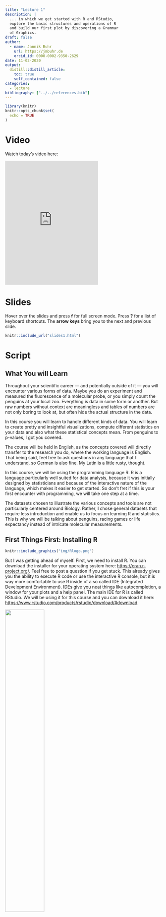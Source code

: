 ```yaml
---
title: "Lecture 1"
description: |
  ... in which we get started with R and RStudio,
  explore the basic structures and operations of R
  and build our first plot by discovering a Grammar
  of Graphics.
draft: false
author:
  - name: Jannik Buhr 
    url: https://jmbuhr.de
    orcid_id: 0000-0002-9350-2629
date: 11-02-2020
output:
  distill::distill_article:
    toc: true
    self_contained: false
categories:
  - lecture
bibliography: ["../../references.bib"]
---
```


```r
library(knitr)
knitr::opts_chunk$set(
  echo = TRUE
)
```

# Video

Watch today's video here:

<iframe height="400" src="https://www.youtube.com/embed/teusAoZ0IxI" frameborder="0" allow="accelerometer; autoplay; clipboard-write; encrypted-media; gyroscope; picture-in-picture" allowfullscreen></iframe>

# Slides

Hover over the slides and press **f** for full screen mode. Press **?** for a list of keyboard shortcuts. The **arrow keys** bring you to the next and previous slide.

```r
knitr::include_url("slides1.html")
```

# Script

## What You will Learn

Throughout your scientific career --- and potentially outside of it --- you will encounter various forms of data. Maybe you do an experiment and measured the fluorescence of a molecular probe, or you simply count the penguins at your local zoo. Everything is data in some form or another. But raw numbers without context are meaningless and tables of numbers are not only boring to look at, but often hide the actual structure in the data.

In this course you will learn to handle different kinds of data. You will learn to create pretty and insightful visualizations, compute different statistics on your data and also what these statistical concepts mean. From penguins to p-values, I got you covered.

The course will be held in English, as the concepts covered will directly transfer to the research you do, where the working language is English. That being said, feel free to ask questions in any language that I understand, so German is also fine. My Latin is a little rusty, thought.

In this course, we will be using the programming language R. R is a language particularly well suited for data analysis, because it was initially designed by statisticians and because of the interactive nature of the language, which makes it easier to get started. So don't fret if this is your first encounter with programming, we will take one step at a time.

The datasets chosen to illustrate the various concepts and tools are not particularly centered around Biology. Rather, I chose general datasets that require less introduction and enable us to focus on learning R and statistics. This is why we will be talking about penguins, racing games or life expectancy instead of intricate molecular measurements.

## First Things First: Installing R

<aside>

<a href="https://cran.r-project.org/">

```r
knitr::include_graphics("img/Rlogo.png")
```

</a>

</aside>

But I was getting ahead of myself. First, we need to install R. You can download the installer for your operating system here: <https://cran.r-project.org/>. Feel free to post a question if you get stuck. This already gives you the ability to execute R code or use the interactive R console, but it is way more comfortable to use R inside of a so called IDE (Integrated Development Environment). IDEs give you neat things like autocompletion, a window for your plots and a help panel. The main IDE for R is called RStudio. We will be using it for this course and you can download it here: <https://www.rstudio.com/products/rstudio/download/#download>

<aside>

<a href="https://rstudio.com/">

![](https://rstudio.com/wp-content/uploads/2018/10/RStudio-Logo-Flat.png){width="50%"}

</a>

</aside>

## Executing R Code

You can now execute commands in the R console in the bottom left. For example we can calculate a mathematical expression:

```r
1 + 1
```

Or generate the numbers from one to 10:

```r
1:10
```

But I rarely type directly into the console. Because we want our results to be reproducible, we write our code in a **script** first, so that the next person [^1] can see what we did and replicate our analysis. You will see that reproducibility is quite near and dear to me, so it will pop up once or twice. And as scientists, I am sure you understand the importance.

[^1]: This will most likely be future You. And you will thank yourself later

To create a new script, click the little button in the top left corner. In a script you can type regular R code, but it won't get executed straight away. To send a line of code to the console to be executed, hit **Ctrl+Enter**. Go ahead, try it with:

```r
paste("Hello", "World!")
```

The `paste` function combines text, just like `+` combines numbers. Your code can have comments to tell your future self why you wrote a piece of code the way you did. Any line starting with the number symbol `#` will be ignored by R.

```r
# This line will be ignored
43 - 1 # as will be the part after this #, but not before it
```

## Building Blocks of R

Now it is time to introduce you to the fundamental datatypes of R. We are going to cover the so called *atomic datatypes* first and introduce others as they appear.

### Atomic Datatypes

First we have numbers (which internally are called `numeric` or `double`)

```r
12
12.5
```

Then, there are whole numbers (`integer`)

```r
1L # denoted by L
```

as well as the rarely used complex numbers (`complex`)

```r
1 + 3i # denoted by the small i for the imaginary part
```

Text data however will be used more often (`character`, `string`). Everything enclosed in quotation marks will be treated as text. Double or single quotation marks are both fine.

```r
"It was night again."
'This is also text'
```

Logical values can only contain yes or no, or rather `TRUE` and `FALSE` in programming terms (`boolean`, `logical`).

```r
TRUE
FALSE
```

There are some special types that mix with any other type. Like `NULL` for no value and `NA` for Not Assigned.

```r
NULL
NA
```

`NA` is contagious. Any computation involving `NA` will return `NA` (because R has no way of knowing the answer):

```r
NA + 1
max(NA, 12, 1)
```

But some functions can remove `NA`s before giving us an answer:

```r
max(NA, 12, 1, na.rm = TRUE)
```

You can ask for the datatype of an object with the function `typeof`:

```r
typeof("hello")
```

There is also a concept called factors (`factor`) for categorical data, but we will talk about that later, when we get deeper into vectors.

### Variables

Often, you will want to store the result of a computation for reuse, or to give it a sensible name and make your code more readable. This is what **variables** are for. We can assign a value to a variable using the assignment operator `<-` (In RStudio, there is a shortcut for it: **Alt+Minus**):

```r
my_number <- 42
```

Executing the above code will not give you any output, but when you use the name of the variable, you can see its content.

```r
my_number
```

And you can do operations with those variables:

```r
x <- 41
y <- 1
x + y
```

> **NOTE** Be careful about the order of execution! R enables you to work interactively and to execute the code you write in your script in any order with Ctrl+Enter, but when you execute (="source") the whole script, it will be executed from top to bottom.

Furthermore, code is not executed again automatically, if you change some dependency of the expression later on. So the second assignment to x doesn't change y.

```r
x <- 1
y <- x + 1
x <- 1000
y
```

Variable names can contain letters (capitalization matters), numbers (but not as the first character) and underscores `_`. [^2]

[^2]: They can also contain dots (`.`), but it is considered bad practice because it can lead to some confusing edge cases.

```r
# snake_case
main_character_name <- "Kvothe"

# or camelCase
bookTitle <- "The Name of the Wind"

# you can have numbers in the name
x1 <- 12
```

![A depiction of various naming styles [@ArtworkAllisonHorst].](img/coding_cases.png){.external}

### Functions

> In R, everything that exists is an object, everything that does something is a function.

Functions are the main workhorse of our data analysis. For example, there are mathematical functions, like `sin`, `cos` etc.

```r
sin(x = 0)
```

Functions take arguments (sometimes called parameters) and sometimes they also return things. The `sin` function takes just one argument `x` and returns its sine. What we do with the returned value is up to us. We can use it directly in another computation or store it in a variable. If we don't do anything with the return value, R simply prints it to the console.

Note, that the `=` inside the function parenthesis gives `x = 0` to the function and is separate from any `x` defined outside of the function. For example:

```r
x <- 10
cos(x = 0)
# x outside of the function is still 10
x
```

To learn more about a function in R, execute `?` with the function name or press **F1** with your mouse over the function. This is actually one of the most important things to learn today, because the help pages can be... well... incredibly helpful.

```r
?sin
```

We can pass arguments by name or by order of appearance. The following two expressions are equivalent.

```r
sin(x = 12)
sin(12)
```

### Vectors

A vector is an ordered collection of things which have the same datatype, where a datatype is something like numbers (`numeric`), text (`character` also called `string`) or whole numbers (`integer`).

The basic datatypes in R are all vectors, which means they can contain more than one entry. You can create a vector by combining things of the same data type with the function `c` for **combine**.

```r
x <- c(1, 2, 3, 4, 5, 6)
x
```

Any atomic datatype mentioned above can be in a vector, but atomic vectors can only store data of the same type. For example, you can have a character vector

```r
c("This", "is", "a", "character", "vector")
```

or a vector of logical values

```r
c(TRUE, FALSE, TRUE, TRUE)
```

But not a vector with, say text and numbers. If we try to combine data of a different type, R will force all the data into the more permissive type. Because all Numbers can easily be converted into text, but not all text can be converted to numbers, this makes everything text in this example:

```r
c("Some text", 42, 12)
```

Note the quotation marks around the numbers, marking them as text. If we were to try and use them as numbers, we would get and error message:

```r
"12" + 1
```

There are other cases where we will encounter error messages. Programming languages are not unlike human languages. The computer will not always understand, what you want it to do, unless you use exactly the right grammar and vocabulary. An `error messages` is R's way of telling us, that it didn't understand, or that we asked it to do something impossible. Even experienced programmers are very fond of this advice:

```r
knitr::include_graphics("img/errors.jpg")
```

To solve above error message, we need to explicitly tell R to convert the text to a number:

```r
as.numeric("12") + 1
```

#### Subsetting

We can look at, or change, subsets of vectors using square brackets `[]` like so:

```r
my_elements <- c("first", "second", "third")
my_elements[2]
```

```r
my_elements[3] <- "new element"
my_elements
```

If we assign names to the elements, we can also reference them by name.

```r
names(my_elements) <- c("e1", "e2", "e3")
my_elements
```

```r
my_elements["e3"]
```

Pass a *vector* of indices (or names) to the square brackets to get (or set) multiple elements:

```r
my_elements[c(1, 3)]
```

Using a logical vector yields all elements where the vector is `TRUE`:

```r
my_elements[c(TRUE, TRUE, FALSE)]
```

### Vectorization

The basic mathematical operations in R and a lot of functions are vectorized. This means, they operate on every element of the vector. Here, every element is multiplied by 2 and the result is printed to the console.

```r
x * 2
```

The original vector `x` was not changed in doing so.

```r
x
```

But we could have, by assigning the result back to `x`, thus overwriting its previous content. The right hand side (RHS) is executed first:

```r
x <- x * 2
```

Now `x` changed:

```r
x
```

A handy way of creating vectors of numbers is with the `:` operator to specify a range of values:

```r
1:5
```

Or using the `seq` function with some additional (optional) parameters:

```r
seq(from = 1, to = 10)
```

> **Now you:** Look at the documentation/help page for `seq` and find out how to create a vector of all even numbers from 2 to 100.

## Functions and Packages -- Making our lives easier

You just learned about the functions `sin`, `seq` and `max`. But wait, there is more! Not only in the sense that there are more functions in R (what kind of language would that be with only two verbs?!), but also in a more powerful way:

> We can define our own functions!

The syntax ($\leftarrow$ grammar for programming languages) is as follows.

```r
name_for_the_function <- function(parameter1, parameter2, ...) { # etc.
  # body of the function
  # things happen
  result <- parameter1 + parameter2
  # Something the function should return to the caller
  return(result)
}
```

The function ends when it reaches the `return` keyword. It also ends when it reaches the end of the function body and implicitly returns the last expression. So we could have written it a bit shorter and in fact you will often see people omitting the explicit return at the end:

```r
add <- function(x, y) {
  x + y
}
```

And we can call our freshly defined function:

```r
add(23, 19)
```

Got an error like `Error in add(23, 19) : could not find function "add"`? Check that you did in fact execute the code that defines the function (i.e. put your cursor on the line with the `function` keyword and hit Ctrl+Enter.).

> **Now you:** Define a function that takes one argument, a vector of numbers, devides each element by the length of the vector (hint: `length` is the function to get the length) and returns the resulting scaled vector.

You are not the only one using R. There is a welcoming and helpful community out there. Some people also write a bunch of functions and put them together in a so called `package`. And some people even went a step further. The `tidyverse` is a **collection of packages** that play very well together and also iron out some of the quirkier ways in which R works [@wickhamWelcomeTidyverse2019b]. They provide a consistent interface to enable us to do more while having to learn less special cases. The R function `install.packages("<package_name_here>")` installs packages from CRAN a curated set of R packages.

### The Tidyverse

Go ahead and install the tidyverse packages with

```r
install.packages("tidyverse")
```

This is one exception to our effort of having everything in our script and not just in the console. We don't want R trying to install the package every time we run the script, as this needs to happen only once. So you can either turn it into a comment, delete it from the script, or only type it in the console. You can also use RStudio's built-in panel for package installation.

<aside>

<a href="https://tidyverse.org/">

![](img/tidyverse.png){.external}

</a>

</aside>

To make the functions from a package available to your R session, run the `library` function with the name of the package.

```r
library(tidyverse)
```

The convention is, to keep all `library`-calls at the top of your script, so that you ,and others, can see straight away, which packages are needed. Don't worry about the messages that pop up. This is just the tidyverse telling us that two of it's functions (`lag` and `filter`) have functions with the same names in another package (or in this case base-R) and because we loaded the tidyverse second, R will now use the tidyverse functions. This is what "masking" means.

## Literate Programming: Rmarkdown

<aside>

<a href="https://rmarkdown.rstudio.com/index.html">

![](img/rmarkdown.png){.external width="200"}

</a>

</aside>

![[@ArtworkAllisonHorst]](img/rmarkdown_wizards.png){.external}

There is another package I would like you to install. It is called `Rmarkdown`.

```r
install.packages("rmarkdown")
```

**Rmarkdown** enables us, to combine text with `code` and then produce a range of output formats like pdf, html, word documents, presentations etc. In fact, this whole website, including the slides, was created with Rmarkdown. Sounds exciting? Let's dive into it!

Open up a new Rmarkdown document with the file extension `.Rmd` from the *New File* menu in the top left corner of RStudio: **File → New File → R Markdown** and choose **html** as the output format. I particularly like html, because you don't have to worry about page breaks and it easily works on screens of different sizes, like your phone.

An Rmarkdown document consists of three things:

1.  **Metadata**:\
    Information about your document such as the author or the date in a format called `YAML`. This YAML header starts and ends with three minus signs `---`.
2.  **Text**:\
    Regular text is interpreted as markdown, meaning it supports things like creating headings by prefixing a line with `#`, or text that will be bold in the output by surrounding it with `**`.
3.  **Code chunks**:\
    Starting with \`\`\`{r} and ending with \`\`\` (backticks). They will be interpreted as R code. This is where you write the code like you did in the `.R` script file. You can insert new chunks with the button on the top right of the editor window or use the shortcut **Ctrl+Alt+i**.

Use these to document your thoughts alongside your code when you are doing data analysis. Future you (and reviewer number 2) will be happy! To run code inside of chunks, use,the little play button on the chunk, the tried and true **Ctrl+Enter** to run one line, or **Ctrl+Shift+Enter** to run the whole chunk. Your chunks can be as large or small as you want, but try to maintain some sensible structure.

## Our First Dataset: The Palmer Penguins

![[@ArtworkAllisonHorst]](img/lter_penguins.png){.external width="100%"}

So let's explore our first dataset together in a fresh Rmarkdown document. The `setup` chunk is special. It gets executed automatically before any other chunk in the document is run. This makes it a good place to load packages. The dataset we are working with today actually comes in its own package, so we need to install this as well (Yes, there is a lot of installing today, but you will have to do this only once):

```r
install.packages("palmerpenguins")
```

And then we populate our `setup` chunk with

```r
library(tidyverse)
library(palmerpenguins)
```

This gives us the `penguins` dataset [@R-palmerpenguins]:

```r
penguins
```

```r
head(penguins) %>% knitr::kable()
```

Let's talk about the shape of the `penguins` object. The `str` function reveals the **structure** of an object to us.

```r
str(penguins)
```

### Lists and dataframes

Previously, we only had atomic vectors, where all elements are of the same type, like a vector of numbers, and the individual elements could not contain other things themselves (hence the name *atomic*): `c(1, 2, 3)`. The next more general thing is a `list`, which we can create with the function `list(...)`. Lists can contain arbitrary elements, even other lists:

```r
my_list <- list(1, "hello", c(1, 2, 3), list(42, "text"))
my_list
```

The print output suggests something else: For vectors, we could subset them using `[]`, but here we will need **double square brackets** `[[]]`.

```r
my_list[[3]]
```

Using single brackets would just give us a subset of the list, not the actual element of the list (yes, this can be confusing):

```r
my_list[3]
```

The `penguins` variable contains what is called a `data.frame`. The reason I talked about lists just now is that dataframes are built on top of lists, where the elements are the columns. Because dataframes form this rectangular data format like a spreadsheet you know from excel, the constraint is that the elements of the list need to have the same length. We can demonstrate this by creating our own dataframe from a list.

```r
new_list <- list(x = 1:3, y = c(10, 42, 3), third = c("hello", "from", "R"))
new_list
```

Notice that I did another thing: I gave names to the elements of the list. This is nice because of two reasons. Firstly, as the print output already suggests, we can now use the dollar syntax `$` to refer to the individual elements by name instead of by position and RStudio's autocomplete helps us out.

```r
new_list$x
```

Secondly, the names will become column names when we turn it into a dataframe:

```r
my_first_df <- as.data.frame(new_list)
my_first_df
```

There is one last difference for the `penguins`. They are also a `tibble`, which is again built on top of dataframes and makes the object look nicer when we print it to the console. Compare the following when executing them in the console:

```r
penguins
as.data.frame(penguins)
```

The dataset contains data for 344 penguins. of 3 different species, collected from 3 islands in the Palmer Archipelago, Antarctica[^3].

[^3]: <https://allisonhorst.github.io/palmerpenguins/>

## Translating Data into Visualizations

You probably took this course because you want to build some cool visualizations for you data. In order to do that, let us talk about how we can describe visualizations. Just like language has grammar, some smart people came up with a **grammar of graphics** [@wilkinsonGrammarGraphics2005], which was then slightly modified and turned into an R package so that we can not only talk about but also create visualizations using this grammar [@wickhamLayeredGrammarGraphics2010].

<aside>

<a href="https://ggplot2.tidyverse.org/">

```r
include_graphics("img/ggplot2.png")
```

</a>

</aside>

The package is called `ggplot2` and we already have it loaded because it is included in the tidyverse. Before looking at the code, we can describe what we need in order to create this graphic.

<!-- slides -->

```r
ggplot(penguins, aes(flipper_length_mm, bill_length_mm,
                     color = species,
                     shape = sex)) +
  geom_point(size = 2.5) +
  labs(x = "Flipper length [mm]",
       y = "Bill length [mm]",
       title = "Penguins!",
       subtitle = "The 3 penguin species can differentiated by their flipper and bill lengths") +
  theme_minimal() +
  scale_color_brewer(type = "qual")
```

We can build this plot up step by step. The data is the foundation of our plot, but this just gives us an empty plotting canvas. I am assigning the individual steps we are going through to a variable, so that we can sequentially add elements, but you can do this in one step as shown above.

```r
plt <- ggplot(penguins)
plt
```

Then, we add and `aesthetic mapping` to the plot. It creates a relation from the features of our dataset (like the flipper length of each penguin) to a visual property, like position of the x-axis, color or shape.

```r
plt <- ggplot(penguins,
              aes(x = flipper_length_mm,
                  y = bill_length_mm,
                  color = species,
                  shape = sex))
plt
```

Still, the plot is empty, it only has a coordinate system with a certain scale. This is because we have no geometric objects to represent our aesthetics. Elements of the plot are added using the `+` operator and all geometric elements that ggplot knows start with `geom_`. Let's add some points:

```r
plt <- plt +
  geom_point()
plt
```

Look at the help page for `geom_point` to find out what aesthetics it understands. The exact way that features are mapped to aesthetics is regulated by **scales** starting with `scale_` and the name of an aesthetic:

```r
plt <- plt +
  scale_color_brewer(type = "qual")
plt
```

We can add or change labels (like the x-axis-label) by adding the `labs` function.

```r
plt <- plt +
    labs(x = "Flipper length [mm]",
         y = "Bill length [mm]",
         title = "Penguins!",
         subtitle = "The 3 penguin species can differentiated by their flipper and bill lengths")
```

The overall look of the plot is regulated by themes like the premade `theme_` functions or more finely regulated with the `theme()` function, which uses `element` functions to create the look of individual elements. Autocomplete helps us out a lot here (**Ctrl+Space**).

```r
plt <- plt + 
  theme_minimal() +
  theme(legend.text = element_text(face = "bold"))
plt
```

## The Community: There to catch You.

> Coding can be incredibly rewarding, but also incredibly frustrating.

Luckily, the R community is with you!

![[@ArtworkAllisonHorst]](img/code_hero.jpg){.external width="50%"}

In the video I give a brief overview of the resources linked below. Come back here anytime as a reference.

# Exercises

This course is not graded, but I need some way of confirming that you did indeed take part in this course. In order to get the confirmation, you will send your solutions for a minimum of 5 out of the 8 exercises to me before the Friday following the lecture upload on Monday. For each week I would like you to create a fresh Rmarkdown document with your solutions as code as well as any questions that arose during the lecture. This will help me a lot in improving this course.

When you are done solving the exercises, hit the `knit` button (at the top of the editor panel) and send me the resulting html document via discord or email (confirm that it looks the way you expected beforehand).

Here are today's tasks:

-   Write a section of text about your previous experience with data analysis and/or programming (optional, but I can use this information to customize the course).

-   Write the code that loads in the tidyverse and the palmer penguins data set.

-   Produce a scatterplot (meaning a plot with points) of the bill length vs. the bill depth, colorcoded by species.

    -   Imaginary bonus points if you manage to use the same colors as in the image above (hint: look at the help page for `scale_color_manual()` to find out how). Even more bonus points if you also look into the `theme()` function and it's arguments, or the `theme_<...>()` functions to make the plot prettier.

-   Create a vector of all odd numbers from 1 to 99 and store it in a variable.

    -   Create a second variable that contains the squares of the first.

    -   Store both variables in a named list and then turn this list into a `tibble` (the enhanced version of a `data.frame`

    -   Discover a shortcut for the three steps above using the function `tibble`. Specifically, have a look at the third bullet point in the description of `?tibble::tibble` (The two colons `::` specify the package a function is coming from. You only need `tibble(...)` in the code because the `tibble` package is loaded automatically with the tidyverse. Here, I specify it directly to send you to the correct help page).

    -   Create a scatterplot of the two variables stored in the tibble using `ggplot`.

    -   What `geom_` function do you need to add to the plot to add a line that connects your points?

-   Check the metadata (YAML) of your Rmarkdown document and make sure it contains your name as the `author:` .

    -   [Here](https://bookdown.org/yihui/rmarkdown/html-document.html) are a couple more YAML options you can try if you feel adventurous.

# Solutions

The **Office Hour** for the solutions and questions is on Friday, Nov 6, 2020 at 10:00. Find the link in the discord.

# Resources

These (and more) resources can also be found on the dedicated [resources](../../resources.html) page.

## Tidyverse

-   [R for Data Science](https://r4ds.had.co.nz/) [@wickhamDataScienceImport2017]
-   [R4DS online Community](https://www.rfordatasci.com/)
-   [RStudio Cheat Sheets!](https://www.rstudio.com/resources/cheatsheets/)
-   [The Modern Dive](https://moderndive.com/) [@kimStatisticalInferenceData2019]
-   [RStudio Education](https://education.rstudio.com/)

## Rmarkdown

-   <https://rstudio.com/wp-content/uploads/2016/03/rmarkdown-cheatsheet-2.0.pdf>
-   <https://rstudio.com/wp-content/uploads/2015/03/rmarkdown-reference.pdf>
-   <https://bookdown.org/yihui/rmarkdown-cookbook/>
-   <https://bookdown.org/yihui/rmarkdown/>
-   <https://pandoc.org/MANUAL.html#pandocs-markdown>
-   <https://reproducible-analysis-workshop.readthedocs.io/en/latest/7.RMarkdown-knitr.html>
-   <https://rmarkdown.rstudio.com/index.html>

## R in general

-   [Advanced R](https://adv-r.hadley.nz/) [@wickhamAdvancedSecondEdition2019]
-   [Hands on Programming with R](https://rstudio-education.github.io/hopr/) [@grolemundHandsOnProgrammingWrite2014]
-   [R Packages](http://r-pkgs.had.co.nz/) [@wickhamPackagesOrganizeTest2015]
-   [Data Visualization: A Practical Introduction](https://socviz.co/index.html) [@healyDataVisualizationPractical2018]
-   [Graph Cookbook](http://www.cookbook-r.com/Graphs/) [@changGraphicsCookbookPractical2013]

## Statistics

-   [Intuitive Biostatistics](http://www.intuitivebiostatistics.com/) [@motulskyIntuitiveBiostatisticsNonmathematical2017]
-   [Statistics Done Wrong](https://www.statisticsdonewrong.com/) [@reinhartStatisticsDoneWrong2015]

## Talks, Podcasts, Blogs, Videos

-   David Robinson

    -   [YouTube](https://www.youtube.com/user/safe4democracy)
    -   [website](http://varianceexplained.org/)

-   Julia Silge

    -   [YouTube](https://www.youtube.com/c/JuliaSilge/)

    -   [website](https://juliasilge.com/)

-   Alison Hill

    -   [website](https://alison.rbind.io/)

## Misc

-   [Cute and insightful illustrations](https://github.com/allisonhorst/stats-illustrations) [@ArtworkAllisonHorst]
-   [Happy Git with R](https://happygitwithr.com/)

Made with the help of these amazing packages (plus documentation): [@rcoreteamLanguageEnvironmentStatistical2020a]; [@R-knitr]; [@R-rmarkdown]; [@knitr2015]; [@xieXaringanPresentationNinja2020].
